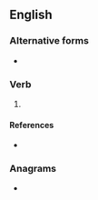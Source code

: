 ==English==

===Alternative forms===
* {{l|en|dein}}

===Verb===
{{head|en|verb form}}

# {{present participle of|dee|lang=en|nocat=1}}

====References====
* {{R:Northeast Dialect 2005}}

===Anagrams===
* {{anagrams|en|a=deein|-diene|Eneid|I need ...|denie|diene|neide}}